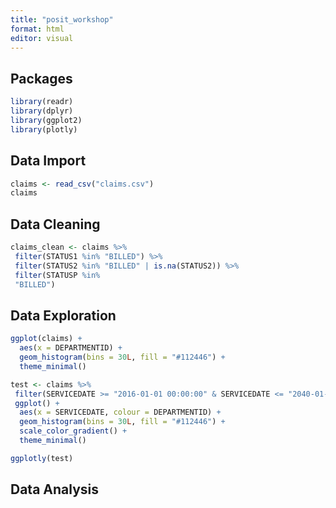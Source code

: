 ```yaml
---
title: "posit_workshop"
format: html
editor: visual
---
```


## Packages 
```r
library(readr)
library(dplyr)
library(ggplot2)
library(plotly)
```

## Data Import
```r
claims <- read_csv("claims.csv")
claims
```

## Data Cleaning
```r
claims_clean <- claims %>%
 filter(STATUS1 %in% "BILLED") %>%
 filter(STATUS2 %in% "BILLED" | is.na(STATUS2)) %>%
 filter(STATUSP %in% 
 "BILLED")
```

## Data Exploration
```r
ggplot(claims) +
  aes(x = DEPARTMENTID) +
  geom_histogram(bins = 30L, fill = "#112446") +
  theme_minimal()
```

```r
test <- claims %>%
 filter(SERVICEDATE >= "2016-01-01 00:00:00" & SERVICEDATE <= "2040-01-01 00:00:00") %>%
 ggplot() +
  aes(x = SERVICEDATE, colour = DEPARTMENTID) +
  geom_histogram(bins = 30L, fill = "#112446") +
  scale_color_gradient() +
  theme_minimal()

ggplotly(test)

```


## Data Analysis
```r

```


